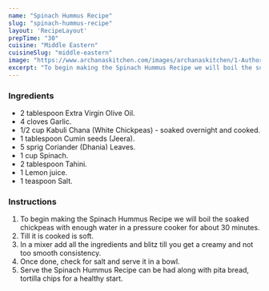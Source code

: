 ---
name: "Spinach Hummus Recipe"
slug: "spinach-hummus-recipe"
layout: 'RecipeLayout'
prepTime: "30"
cuisine: "Middle Eastern"
cuisineSlug: "middle-eastern"
image: "https://www.archanaskitchen.com/images/archanaskitchen/1-Author/sibyl_sunitha/Spinach_Hummus_Recipe_.jpg"
excerpt: "To begin making the Spinach Hummus Recipe we will boil the soaked chickpeas with enough water in a pressure cooker for about 30 minutes"
---

### Ingredients

- 2 tablespoon Extra Virgin Olive Oil.
- 4 cloves Garlic.
- 1/2 cup Kabuli Chana (White Chickpeas) - soaked overnight and cooked.
- 1 tablespoon Cumin seeds (Jeera).
- 5 sprig Coriander (Dhania) Leaves.
- 1 cup Spinach.
- 2 tablespoon Tahini.
- 1 Lemon juice.
- 1 teaspoon Salt.

### Instructions

1. To begin making the Spinach Hummus Recipe we will boil the soaked chickpeas with enough water in a pressure cooker for about 30 minutes.
1. Till it is cooked is soft.
1. In a mixer add all the ingredients and blitz till you get a creamy and not too smooth consistency.
1. Once done, check for salt and serve it in a bowl.
1. Serve the Spinach Hummus Recipe can be had along with pita bread, tortilla chips for a healthy start.
